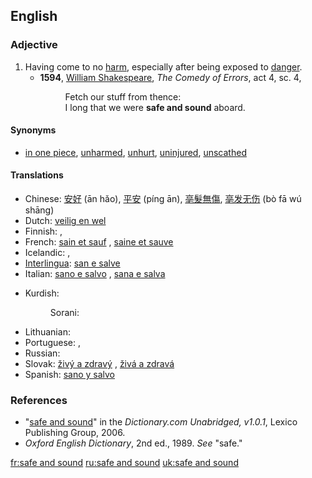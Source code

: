 ==English==

===Adjective===
{{en-adj|pos=[[safe]] [[and]] [[sound]]|-}}

# Having come to no [[harm]], especially after being exposed to [[danger]].
#* '''1594''', [[w:William_Shakespeare|William Shakespeare]], ''The Comedy of Errors'', act 4, sc. 4,
#*: Fetch our stuff from thence:
#*: I long that we were '''safe and sound''' aboard.

====Synonyms====
* [[in one piece]], [[unharmed]], [[unhurt]], [[uninjured]], [[unscathed]]

====Translations====
{{trans-top|having come to no harm}}
* Chinese: [[安好]] (ān hǎo), [[平安]] (píng ān), [[亳髮無傷]], [[亳发无伤]] (bò fā wú shāng)
* Dutch: [[veilig en wel]]
* Finnish: {{t+|fi|kunnossa}}, {{t-|fi|turvassa}}
* French: [[sain et sauf]] {{m}}, [[saine et sauve]] {{f}}
* Icelandic: {{t-|is|heill á húfi|m}}, {{t-|is|heilu og höldnu}}
* [[Interlingua]]: [[san e salve]]
* Italian: [[sano e salvo]] {{m}}, [[sana e salva]] {{f}}
{{trans-mid}}
* Kurdish:
*: Sorani: {{t|ku|ساغ و سه‌لیم|tr=sAgh u saleem|sc=ku-Arab}}
* Lithuanian: {{t-|lt|sveikas ir gyvas|xs=Lithuanian}}
* Portuguese: {{t-|pt|são e salvo|m}}, {{t-|pt|sã e salva|f}}
* Russian: {{t-|ru|в целости и сохранности|tr=v tsélosti i sokhránnosti|sc=Cyrl}}
* Slovak: [[živý a zdravý]] {{m}}, [[živá a zdravá]] {{f}}
* Spanish: [[sano y salvo]]
{{trans-bottom}}

===References===
* "[http://dictionary.reference.com/search?r=2&q=safe%20and%20sound safe and sound]" in the ''Dictionary.com Unabridged, v1.0.1'', Lexico Publishing Group, 2006.
* ''Oxford English Dictionary'', 2nd ed., 1989.  ''See'' "safe."

[[fr:safe and sound]]
[[ru:safe and sound]]
[[uk:safe and sound]]